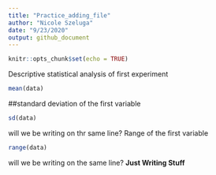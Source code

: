 ```yaml
---
title: "Practice_adding_file"
author: "Nicole Szeluga"
date: "9/23/2020"
output: github_document
---
```


```r
knitr::opts_chunk$set(echo = TRUE)
```

Descriptive statistical analysis of first experiment

```r
mean(data)
```
##standard deviation of the first variable 

```r
sd(data)
```

will we be writing on thr same line?
Range of the first variable

```r
range(data)
```


will we be writing on the same line?
**Just Writing Stuff**


